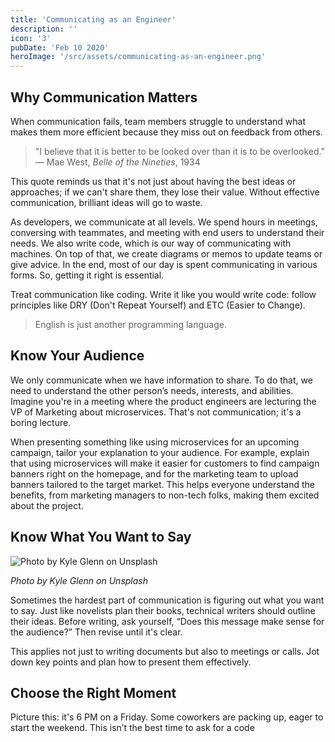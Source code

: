 ```yaml
---
title: 'Communicating as an Engineer'
description: ''
icon: '3'
pubDate: 'Feb 10 2020'
heroImage: '/src/assets/communicating-as-an-engineer.png'
---
```


## Why Communication Matters

When communication fails, team members struggle to understand what makes them more efficient because they miss out on feedback from others.

> "I believe that it is better to be looked over than it is to be overlooked." — Mae West, *Belle of the Nineties*, 1934

This quote reminds us that it's not just about having the best ideas or approaches; if we can't share them, they lose their value. Without effective communication, brilliant ideas will go to waste.

As developers, we communicate at all levels. We spend hours in meetings, conversing with teammates, and meeting with end users to understand their needs. We also write code, which is our way of communicating with machines. On top of that, we create diagrams or memos to update teams or give advice. In the end, most of our day is spent communicating in various forms. So, getting it right is essential.

Treat communication like coding. Write it like you would write code: follow principles like DRY (Don't Repeat Yourself) and ETC (Easier to Change).

> English is just another programming language.

## Know Your Audience

We only communicate when we have information to share. To do that, we need to understand the other person’s needs, interests, and abilities. Imagine you're in a meeting where the product engineers are lecturing the VP of Marketing about microservices. That's not communication; it's a boring lecture.

When presenting something like using microservices for an upcoming campaign, tailor your explanation to your audience. For example, explain that using microservices will make it easier for customers to find campaign banners right on the homepage, and for the marketing team to upload banners tailored to the target market. This helps everyone understand the benefits, from marketing managers to non-tech folks, making them excited about the project.

## Know What You Want to Say

<div style={{ textAlign: "center" }}>
  <img src="https://miro.medium.com/max/700/0*g_WePnatBfuWFO4s" alt="Photo by Kyle Glenn on Unsplash" />
  <p><em>Photo by Kyle Glenn on Unsplash</em></p>
</div>

Sometimes the hardest part of communication is figuring out what you want to say. Just like novelists plan their books, technical writers should outline their ideas. Before writing, ask yourself, “Does this message make sense for the audience?” Then revise until it's clear.

This applies not just to writing documents but also to meetings or calls. Jot down key points and plan how to present them effectively.

## Choose the Right Moment

Picture this: it's 6 PM on a Friday. Some coworkers are packing up, eager to start the weekend. This isn’t the best time to ask for a code
